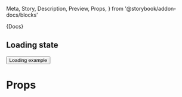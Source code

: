   Meta,
  Story,
  Description,
  Preview,
  Props,
} from '@storybook/addon-docs/blocks'



<Meta title="Components/Button" component={Button} />

<Description>{Docs}</Description>

## Loading state

<Preview>
  <Story name="Loading state" decorators={[withKnobs, withA11y]}>
    <Button loading={true}>Loading example</Button>
  </Story>
</Preview>

# Props

<Props of={Button} />
